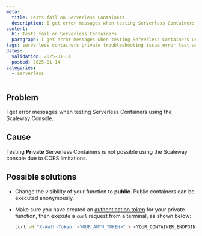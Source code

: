 ```yaml
---
meta:
  title: Tests fail on Serverless Containers
  description: I get error messages when testing Serverless Containers using the Scaleway Console
content:
  h1: Tests fail on Serverless Containers
  paragraph: I get error messages when testing Serverless Containers using the Scaleway Console
tags: serverless containers private troubleshooting issue error test authentication token unable
dates:
  validation: 2025-01-14
  posted: 2025-01-14
categories:
  - serverless
---
```


## Problem

I get error messages when testing Serverless Containers using the Scaleway Console.

## Cause

Testing **Private** Serverless Containers is not possible using the Scaleway console due to CORS limitations.

## Possible solutions

- Change the visibility of your function to **public**. Public containers can be executed anonymously.

- Make sure you have created an [authentication token](/serverless-containers/how-to/create-auth-token-from-console/) for your private function, then exexute a `curl` request from a terminal, as shown below:
    ```sh
    curl -H "X-Auth-Token: <YOUR_AUTH_TOKEN>" \ <YOUR_CONTAINER_ENDPOINT>
    ```